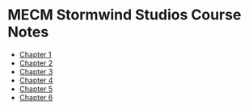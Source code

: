 # MECM Stormwind Studios Course Notes
* [Chapter 1](/posts/microsoft/microsoft-endpoint-manager/mecm-notes/stormwind-studios/chapter1/1-course-introduction)
* [Chapter 2](/posts/microsoft/microsoft-endpoint-manager/mecm-notes/stormwind-studios/chapter2/1-introduction-to-intune)
* [Chapter 3](/posts/microsoft/microsoft-endpoint-manager/mecm-notes/stormwind-studios/chapter3/1-introduction-to-config-manager)
* [Chapter 4](/posts/microsoft/microsoft-endpoint-manager/mecm-notes/stormwind-studios/chapter4/1-introduction-to-co-management)
* [Chapter 5](/posts/microsoft/microsoft-endpoint-manager/mecm-notes/stormwind-studios/chapter5/1-introduction-to-windows-autopilot)
* [Chapter 6](/posts/microsoft/microsoft-endpoint-manager/mecm-notes/stormwind-studios/chapter6/1-introduction-to-azure-active-directory)